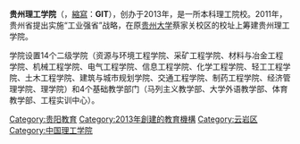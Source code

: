 {{unreferenced|time=2013-05-25T09:29:42+00:00}}
{{Infobox university
|name         = 贵州理工学院
|english_name = Guizhou Institute of Technology
|image        = Guizhou Institute of Technology logo.png
|motto        = 知行至善 厚积薄发
|established  = {{Start date|2013|4|18}}<br />{{CHN}}[[贵州省|贵州省]][[贵阳市|贵阳市]]
|anniversary  = 
|type         = [[省属高校|省属高校]]
|dean         = [[潘良明|潘良明]]
|secretary    = [[苏向东|苏向东]]
|address      = {{CHN}}[[贵州省|贵州省]][[贵阳市|贵阳市]][[云岩区|云岩区]]蔡关路1号
|color        =
|affiliations = [[贵州省教育厅|贵州省教育厅]]
|website      = {{URL|www.git.edu.cn}}
|logo         =
|footnotes    =
}}

'''贵州理工学院'''（{{Lang-en|'''Guizhou Institute of Technology'''}}，[[縮寫|縮寫]]：'''GIT'''），创办于2013年，是一所本科理工院校。2011年，贵州省提出实施“工业强省”战略，在原[[贵州大学|贵州大学]]蔡家关校区的校址上筹建贵州理工学院。

学院设置14个二级学院（资源与环境工程学院、采矿工程学院、材料与冶金工程学院、机械工程学院、电气工程学院、信息工程学院、化学工程学院、轻工工程学院、土木工程学院、建筑与城市规划学院、交通工程学院、制药工程学院、经济管理学院、理学院）和4个基础教学部门（马列主义教学部、大学外语教学部、体育教学部、工程实训中心）。

{{中华人民共和国中西部高校基础能力建设工程}}
{{贵州高等院校}}

[[Category:贵阳教育|Category:贵阳教育]]
[[Category:2013年創建的教育機構|Category:2013年創建的教育機構]]
[[Category:云岩区|Category:云岩区]]
[[Category:中国理工学院|Category:中国理工学院]]